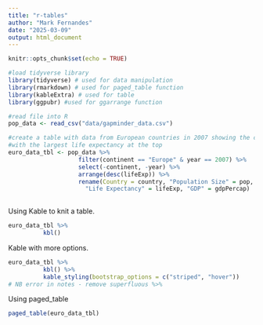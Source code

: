 ```yaml
---
title: "r-tables"
author: "Mark Fernandes"
date: "2025-03-09"
output: html_document
---
```


```r
knitr::opts_chunk$set(echo = TRUE)
```
```r
#load tidyverse library
library(tidyverse) # used for data manipulation
library(rmarkdown) # used for paged_table function
library(kableExtra) # used for table
library(ggpubr) #used for ggarrange function 

#read file into R
pop_data <- read_csv("data/gapminder_data.csv")

#create a table with data from European countries in 2007 showing the countries 
#with the largest life expectancy at the top 
euro_data_tbl <- pop_data %>% 
                    filter(continent == "Europe" & year == 2007) %>% 
                    select(-continent, -year) %>% 
                    arrange(desc(lifeExp)) %>% 
                    rename(Country = country, "Population Size" = pop, 
                      "Life Expectancy" = lifeExp, "GDP" = gdpPercap)
    
```

Using Kable to knit a table.  
```r
euro_data_tbl %>% 
          kbl()
```

Kable with more options. 
```r
euro_data_tbl %>% 
          kbl() %>%
          kable_styling(bootstrap_options = c("striped", "hover")) 
# NB error in notes - remove superfluous %>%
```

Using paged_table
```r
paged_table(euro_data_tbl)
```
